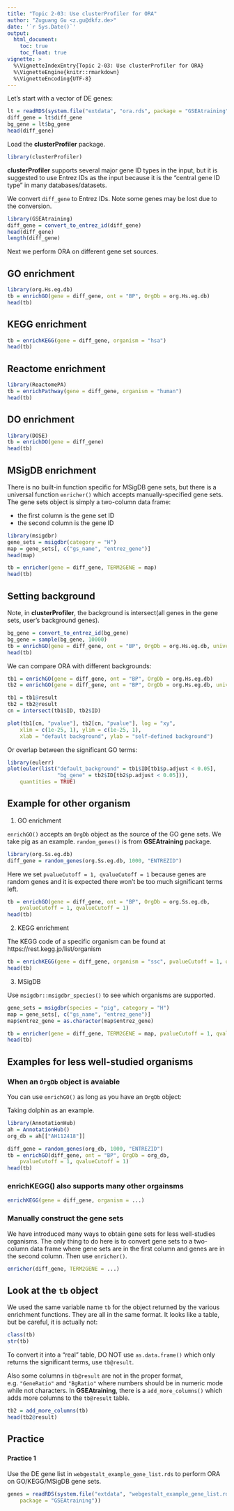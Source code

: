 ```yaml
---
title: "Topic 2-03: Use clusterProfiler for ORA"
author: "Zuguang Gu <z.gu@dkfz.de>"
date: '`r Sys.Date()`'
output:
  html_document:
    toc: true
    toc_float: true
vignette: >
  %\VignetteIndexEntry{Topic 2-03: Use clusterProfiler for ORA}
  %\VignetteEngine{knitr::rmarkdown}
  %\VignetteEncoding{UTF-8}
---
```



Let's start with a vector of DE genes:

```r
lt = readRDS(system.file("extdata", "ora.rds", package = "GSEAtraining"))
diff_gene = lt$diff_gene
bg_gene = lt$bg_gene
head(diff_gene)
```

Load the **clusterProfiler** package.

```r
library(clusterProfiler)
```

**clusterProfiler** supports several major gene ID types in the input, but it is suggested
to use Entrez IDs as the input because it is the "central gene ID type" in many databases/datasets.

We convert `diff_gene` to Entrez IDs. Note some genes may be lost 
due to the conversion.

```r
library(GSEAtraining)
diff_gene = convert_to_entrez_id(diff_gene)
head(diff_gene)
length(diff_gene)
```

Next we perform ORA on different gene set sources.

## GO enrichment

```r
library(org.Hs.eg.db)
tb = enrichGO(gene = diff_gene, ont = "BP", OrgDb = org.Hs.eg.db)
head(tb)
```

## KEGG enrichment


```r
tb = enrichKEGG(gene = diff_gene, organism = "hsa")
head(tb)
```

## Reactome enrichment

```r
library(ReactomePA)
tb = enrichPathway(gene = diff_gene, organism = "human")
head(tb)
```

## DO enrichment

```r
library(DOSE)
tb = enrichDO(gene = diff_gene)
head(tb)
```

## MSigDB enrichment

There is no built-in function specific for MSigDB gene sets, but there is a universal function `enricher()` which accepts
manually-specified gene sets. The gene sets object is simply a two-column data frame:

- the first column is the gene set ID
- the second column is the gene ID

```r
library(msigdbr)
gene_sets = msigdbr(category = "H")
map = gene_sets[, c("gs_name", "entrez_gene")]
head(map)

tb = enricher(gene = diff_gene, TERM2GENE = map)
head(tb)
```

## Setting background

Note, in **clusterProfiler**, the background is intersect(all genes in the gene sets, user's background genes).

```r
bg_gene = convert_to_entrez_id(bg_gene)
bg_gene = sample(bg_gene, 10000)
tb = enrichGO(gene = diff_gene, ont = "BP", OrgDb = org.Hs.eg.db, universe = bg_gene)
head(tb)
```

We can compare ORA with different backgrounds:

```r
tb1 = enrichGO(gene = diff_gene, ont = "BP", OrgDb = org.Hs.eg.db)
tb2 = enrichGO(gene = diff_gene, ont = "BP", OrgDb = org.Hs.eg.db, universe = bg_gene)

tb1 = tb1@result
tb2 = tb2@result
cn = intersect(tb1$ID, tb2$ID)

plot(tb1[cn, "pvalue"], tb2[cn, "pvalue"], log = "xy",
	xlim = c(1e-25, 1), ylim = c(1e-25, 1),
	xlab = "default background", ylab = "self-defined background")
```

Or overlap between the significant GO terms:

```r
library(eulerr)
plot(euler(list("default_background" = tb1$ID[tb1$p.adjust < 0.05],
	            "bg_gene" = tb2$ID[tb2$p.adjust < 0.05])),
    quantities = TRUE)
```

## Example for other organism

1. GO enrichment

`enrichGO()` accepts an `OrgDb` object as the source of the GO gene sets.
We take pig as an example. `random_genes()` is from **GSEAtraining** package.

```r
library(org.Ss.eg.db)
diff_gene = random_genes(org.Ss.eg.db, 1000, "ENTREZID")
```

Here we set `pvalueCutoff = 1, qvalueCutoff = 1` because genes are random genes and
it is expected there won't be too much significant terms left.


```r
tb = enrichGO(gene = diff_gene, ont = "BP", OrgDb = org.Ss.eg.db, 
	pvalueCutoff = 1, qvalueCutoff = 1)
head(tb)
```


2. KEGG enrichment

The KEGG code of a specific organism can be found at https://rest.kegg.jp/list/organism

```r
tb = enrichKEGG(gene = diff_gene, organism = "ssc", pvalueCutoff = 1, qvalueCutoff = 1)
head(tb)
```

3. MSigDB

Use `msigdbr::msigdbr_species()` to see which organisms are supported.

```r
gene_sets = msigdbr(species = "pig", category = "H")
map = gene_sets[, c("gs_name", "entrez_gene")]
map$entrez_gene = as.character(map$entrez_gene)

tb = enricher(gene = diff_gene, TERM2GENE = map, pvalueCutoff = 1, qvalueCutoff = 1)
head(tb)
```

## Examples for less well-studied organisms

### When an `OrgDb` object is avaiable

You can use `enrichGO()` as long as you have an `OrgDb` object:

Taking dolphin as an example. 

```r
library(AnnotationHub)
ah = AnnotationHub()
org_db = ah[["AH112418"]]

diff_gene = random_genes(org_db, 1000, "ENTREZID")
tb = enrichGO(diff_gene, ont = "BP", OrgDb = org_db, 
	pvalueCutoff = 1, qvalueCutoff = 1)
head(tb)
```

### enrichKEGG() also supports many other orgainsms

```r
enrichKEGG(gene = diff_gene, organism = ...)
```

### Manually construct the gene sets


We have introduced many ways to obtain gene sets for less well-studies organisms.
The only thing to do here is to convert gene sets to a two-column data frame where gene sets 
are in the first column and genes are in the second column. Then use `enricher()`.

```r
enricher(diff_gene, TERM2GENE = ...)
```


## Look at the `tb` object

We used the same variable name `tb` for the object returned by the various enrichment functions. They are all in the same format. It looks like a table, but be careful, it is actually not:

```r
class(tb)
str(tb)
```

To convert it into a "real" table, DO NOT use `as.data.frame()` which only returns the significant terms, use `tb@result`.

Also some columns in `tb@result` are not in the proper format, e.g. `"GeneRatio"` and `"BgRatio"` where numbers should be in numeric mode while not characters. In **GSEAtraining**, there is a `add_more_columns()` which adds more columns to the `tb@result` table.

```r
tb2 = add_more_columns(tb)
head(tb2@result)
```


## Practice 

### {.tabset}

#### Practice 1

Use the DE gene list in `webgestalt_example_gene_list.rds` to perform ORA on
GO/KEGG/MSigDB gene sets.

```r
genes = readRDS(system.file("extdata", "webgestalt_example_gene_list.rds", 
	package = "GSEAtraining"))
```

